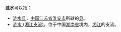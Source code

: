 {{Incoming links}}

'''涟水'''可以指：

* [[涟水县|涟水县]]，[[中国|中国]][[江苏省|江苏省]][[淮安市|淮安市]]所辖的[[县|县]]。
* [[涟水_(湘江支流)|涟水 (湘江支流)]]，位于中国[[湖南省|湖南省]]境内，[[湘江|湘江]]的支流。

{{disambig|Lian|Cat=二字地名消歧义}}